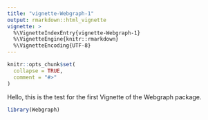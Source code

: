 ```yaml
---
title: "vignette-Webgraph-1"
output: rmarkdown::html_vignette
vignette: >
  %\VignetteIndexEntry{vignette-Webgraph-1}
  %\VignetteEngine{knitr::rmarkdown}
  %\VignetteEncoding{UTF-8}
---
```


```r
knitr::opts_chunk$set(
  collapse = TRUE,
  comment = "#>"
)
```

Hello, this is the test for the first Vignette of the Webgraph package. 

```r
library(Webgraph)
```
